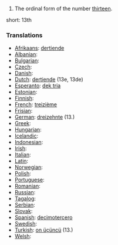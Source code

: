 # The ordinal form of the number [[thirteen]].

short: 13th

===Translations===

* [[Afrikaans]]: [[dertiende]]
* [[Albanian]]: [[]]
* [[Bulgarian]]: [[]]
* [[Czech]]: [[]]
* [[Danish]]: [[]]
* [[Dutch]]: [[dertiende]] (13e, 13de)
* [[Esperanto]]: [[dek tria]]
* [[Estonian]]: [[]]
* [[Finnish]]: [[]]
* [[French]]: [[treizième]]
* [[Frisian]]: [[]]
* [[German]]: [[dreizehnte]] (13.)
* [[Greek]]: [[]]
* [[Hungarian]]: [[]]
* [[Icelandic]]: [[]]
* [[Indonesian]]: [[]]
* [[Irish]]: [[]]
* [[Italian]]: [[]]
* [[Latin]]: [[]]
* [[Norwegian]]: [[]]
* [[Polish]]: [[]]
* [[Portuguese]]: [[]]
* [[Romanian]]: [[]]
* [[Russian]]: [[]]
* [[Tagalog]]: [[]]
* [[Serbian]]: [[]]
* [[Slovak]]: [[]]
* [[Spanish]]: [[decimotercero]]
* [[Swedish]]: [[]]
* [[Turkish]]: [[on üçüncü]] (13.)
* [[Welsh]]: [[]]